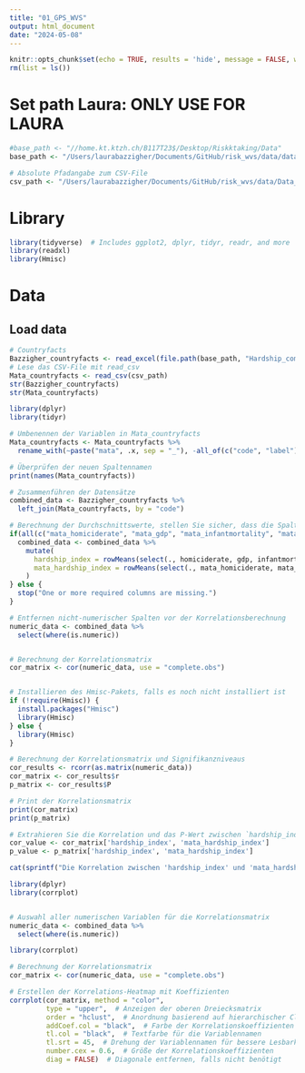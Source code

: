 ```yaml
---
title: "01_GPS_WVS"
output: html_document
date: "2024-05-08"
---
```



```r
knitr::opts_chunk$set(echo = TRUE, results = 'hide', message = FALSE, warning = FALSE)
rm(list = ls())
```

# Set path Laura: ONLY USE FOR LAURA 
```r
#base_path <- "//home.kt.ktzh.ch/B117T23$/Desktop/Riskktaking/Data"
base_path <- "/Users/laurabazzigher/Documents/GitHub/risk_wvs/data/dataset/Data_S3"

# Absolute Pfadangabe zum CSV-File
csv_path <- "/Users/laurabazzigher/Documents/GitHub/risk_wvs/data/Data_Mata_et_al._2016/countryfacts_selection.csv"
```

# Library 
```r
library(tidyverse)  # Includes ggplot2, dplyr, tidyr, readr, and more
library(readxl)
library(Hmisc)

```


# Data
## Load data 
```r
# Countryfacts
Bazzigher_countryfacts <- read_excel(file.path(base_path, "Hardship_complete_2024.xlsx"))
# Lese das CSV-File mit read_csv
Mata_countryfacts <- read_csv(csv_path)
str(Bazzigher_countryfacts)
str(Mata_countryfacts)
```



```r
library(dplyr)
library(tidyr)

# Umbenennen der Variablen in Mata_countryfacts
Mata_countryfacts <- Mata_countryfacts %>%
  rename_with(~paste("mata", .x, sep = "_"), -all_of(c("code", "label")))

# Überprüfen der neuen Spaltennamen
print(names(Mata_countryfacts))

# Zusammenführen der Datensätze
combined_data <- Bazzigher_countryfacts %>%
  left_join(Mata_countryfacts, by = "code")

# Berechnung der Durchschnittswerte, stellen Sie sicher, dass die Spalten existieren
if(all(c("mata_homiciderate", "mata_gdp", "mata_infantmortality", "mata_lifeexpectancy", "mata_gini", "mata_femalemale_primedu") %in% names(combined_data))) {
  combined_data <- combined_data %>%
    mutate(
      hardship_index = rowMeans(select(., homiciderate, gdp, infantmortality, lifeexpectancy, gini, femalemale_primedu), na.rm = TRUE),
      mata_hardship_index = rowMeans(select(., mata_homiciderate, mata_gdp, mata_infantmortality, mata_lifeexpectancy, mata_gini, mata_femalemale_primedu), na.rm = TRUE)
    )
} else {
  stop("One or more required columns are missing.")
}

# Entfernen nicht-numerischer Spalten vor der Korrelationsberechnung
numeric_data <- combined_data %>%
  select(where(is.numeric))


# Berechnung der Korrelationsmatrix
cor_matrix <- cor(numeric_data, use = "complete.obs")


# Installieren des Hmisc-Pakets, falls es noch nicht installiert ist
if (!require(Hmisc)) {
  install.packages("Hmisc")
  library(Hmisc)
} else {
  library(Hmisc)
}

# Berechnung der Korrelationsmatrix und Signifikanzniveaus
cor_results <- rcorr(as.matrix(numeric_data))
cor_matrix <- cor_results$r
p_matrix <- cor_results$P

# Print der Korrelationsmatrix
print(cor_matrix)
print(p_matrix)
```

```r
# Extrahieren Sie die Korrelation und das P-Wert zwischen `hardship_index` und `mata_hardship_index`
cor_value <- cor_matrix['hardship_index', 'mata_hardship_index']
p_value <- p_matrix['hardship_index', 'mata_hardship_index']

cat(sprintf("Die Korrelation zwischen 'hardship_index' und 'mata_hardship_index' beträgt r = %.3f, p = %.3f.", cor_value, p_value))
```


```r
library(dplyr)
library(corrplot)


# Auswahl aller numerischen Variablen für die Korrelationsmatrix
numeric_data <- combined_data %>%
  select(where(is.numeric))

library(corrplot)

# Berechnung der Korrelationsmatrix
cor_matrix <- cor(numeric_data, use = "complete.obs")

# Erstellen der Korrelations-Heatmap mit Koeffizienten
corrplot(cor_matrix, method = "color",
         type = "upper",  # Anzeigen der oberen Dreiecksmatrix
         order = "hclust",  # Anordnung basierend auf hierarchischer Clusteranalyse
         addCoef.col = "black",  # Farbe der Korrelationskoeffizienten
         tl.col = "black",  # Textfarbe für die Variablennamen
         tl.srt = 45,  # Drehung der Variablennamen für bessere Lesbarkeit
         number.cex = 0.6,  # Größe der Korrelationskoeffizienten
         diag = FALSE)  # Diagonale entfernen, falls nicht benötigt
```


